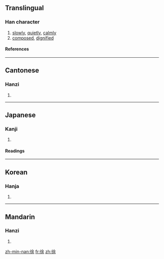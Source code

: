==Translingual==
===Han character===
{{Han char|rn=60|rad=彳|as=07|sn=10|four=2829<sub>4</sub>|canj=竹人人一木 (HOOMD)}}
# [[slowly]], [[quietly]], [[calmly]]
# [[composed]], [[dignified]]
====References====
{{Han ref|kx=0367.110|dkj=10110|dj=0690.100|hdz=20825.140|uh=5F90|ud=24464|bh=AE7D|bd=44669}}
----
==Cantonese==
===Hanzi===
{{yue-hanzi|jyut=|y=cheui4}}
# {{defn|Cantonese}}
----
==Japanese==
===Kanji===
{{ja-kanji|grade=c|rs=彳07}}
# {{defn|Japanese}} 
====Readings====
{{ja-readings|on=[[じょ]] (jo)|kun=[[おもむろ]] (omomuro)}}
----
==Korean==
===Hanja===
{{ko-hanja|hangeul=서|eumhun=천천히|rv=seo|mr=sŏ|y=se}}
# {{defn|Korean}}
----

==Mandarin==
===Hanzi===
{{cmn-hanzi|pin=[[xú]] (xu2)|wg=hsü<sup>2</sup>}}
# {{defn|Mandarin}}

[[zh-min-nan:徐]]
[[fr:徐]]
[[zh:徐]]